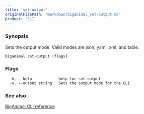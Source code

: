 ```yaml
---
title: 'set-output'
originalFilePath: 'markdown/biganimal_set-output.md'
product: 'CLI'
---
```




### Synopsis

Sets the output mode. Valid modes are json, yaml, xml, and table. 

```
biganimal set-output [flags]
```

### Flags

```
  -h, --help            help for set-output
  -o, --output string   Sets the output mode for the CLI
```

### See also

 [BigAnimal CLI reference](../cli_reference)